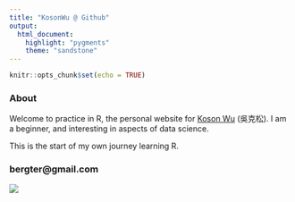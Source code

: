 ```yaml
---
title: "KosonWu @ Github"
output: 
  html_document:
    highlight: "pygments"
    theme: "sandstone" 
---
```


```r
knitr::opts_chunk$set(echo = TRUE)
```

### About

Welcome to practice in R, the personal website for <a href="https://www.facebook.com/koson.wu" target="_blank">Koson Wu</a> (吳克松). I am a beginner, and interesting in aspects of data science. 

This is the start of my own journey learning R.

### bergter@gmail.com

![](image/me2.jpg)



